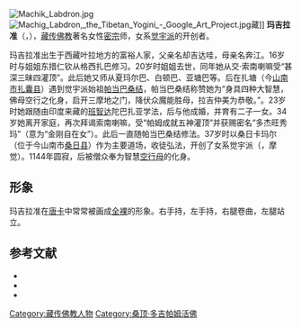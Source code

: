 {{NoteTA
|T=zh-hans:玛吉拉准;zh-hant:瑪吉拉準;
|1=zh-hans:玛吉拉准;zh-hant:瑪吉拉準;
}}
[[File:Machik_Labdron.jpg|thumb]]
[[File:Machig_Labdron,_the_Tibetan_Yogini_-_Google_Art_Project.jpg|thumb]]藏]]
'''玛吉拉准'''（{{bo|z=མ་ཅིག་ལབ་སྒྲོན་|w=ma cig lab sgron}}，{{bd|1055年||1149年}}），[[藏传佛教|藏传佛教]]著名女性[[密宗|密宗]]师，女系[[觉宇派|觉宇派]]的开创者。

玛吉拉准出生于西藏叶拉地方的富裕人家，父亲名却吉达哇，母亲名奔江。16岁时与姐姐东措仁钦从格西扎巴修习。20岁时姐姐去世，同年她从交·索南喇嘛受“甚深三昧四灌顶”。此后她又师从夏玛尔巴、白顿巴、亚塘巴等。后在扎塘（今[[山南市|山南市]][[扎囊县|扎囊县]]）遇到觉宇派始祖[[帕当巴桑结|帕当巴桑结]]，帕当巴桑结称赞她为“身具四种大智慧，佛母空行之化身，启开三摩地之门，降伏众魔能胜母，拉吉仲美为恭敬。”。23岁时她跟随由印度来藏的[[班智達|班智达]]陀巴扎亚学法，后与他成婚，并育有二子一女。34岁她离开家庭，再次拜谒索南喇嘛，受“帕姆成就五神灌顶”并获赐密名“多杰旺秀玛”（意为“金刚自在女”）。此后一直随帕当巴桑结修法。37岁时以桑日卡玛尔（位于今山南市[[桑日县|桑日县]]）作为主要道场，收徒弘法，开创了女系觉宇派（{{藏|མོ་གཅོད་}}，摩觉）。1144年圆寂，后被僧众奉为智慧[[空行母|空行母]]的化身。

== 形象 ==
玛吉拉准在[[唐卡|唐卡]]中常常被画成[[全裸|全裸]]的形象。右手持{{link-en|达玛茹|Damaru|手摇鼓}}，左手持{{link-en|金刚铃|Ghanta}}，右腿卷曲，左腿站立。

== 参考文献 ==
{{ReflistH}}
* {{cite book|title=《中国藏传佛教名僧录》|publisher=甘肃民族出版社|author=唐景福}}
* {{cite web|url=http://tibet.cn/info/religion/200505/t20050510_28438.html|title=女密宗大师劳准玛及觉宇派|date=2002-08-10|publisher=中国西藏信息中心|deadurl=yes|archiveurl=https://web.archive.org/web/20160304135733/http://tibet.cn/info/religion/200505/t20050510_28438.html|archivedate=2016年3月4日|df=}}
* {{cite web|url=http://hk.plm.org.cn/gnews/200968/200968131738.html|title=“后弘期”内出现的比丘尼——玛久拉仲|publisher=香港宝莲禅寺|deadurl=yes|archiveurl=https://web.archive.org/web/20160304085335/http://hk.plm.org.cn/gnews/200968/200968131738.html|archivedate=2016-03-04}}
{{ReflistF}}

[[Category:藏传佛教人物|Category:藏传佛教人物]]
[[Category:桑顶·多吉帕姆活佛|Category:桑顶·多吉帕姆活佛]]